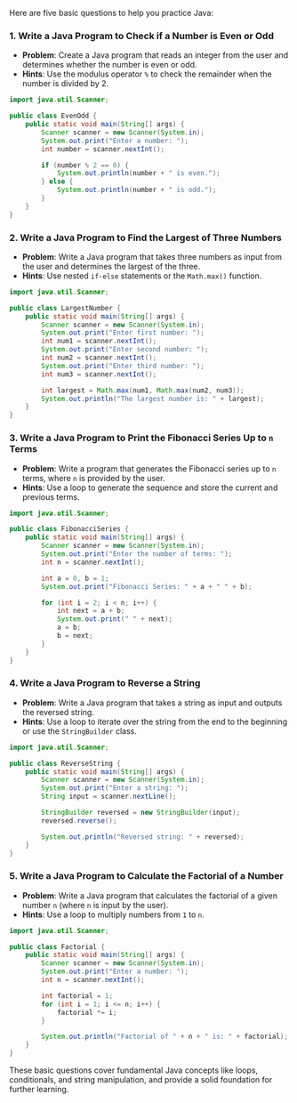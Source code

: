 
Here are five basic questions to help you practice Java:

### 1. **Write a Java Program to Check if a Number is Even or Odd**
   - **Problem**: Create a Java program that reads an integer from the user and determines whether the number is even or odd.
   - **Hints**: Use the modulus operator `%` to check the remainder when the number is divided by 2.

   ```java
   import java.util.Scanner;

   public class EvenOdd {
       public static void main(String[] args) {
           Scanner scanner = new Scanner(System.in);
           System.out.print("Enter a number: ");
           int number = scanner.nextInt();

           if (number % 2 == 0) {
               System.out.println(number + " is even.");
           } else {
               System.out.println(number + " is odd.");
           }
       }
   }
   ```

### 2. **Write a Java Program to Find the Largest of Three Numbers**
   - **Problem**: Write a Java program that takes three numbers as input from the user and determines the largest of the three.
   - **Hints**: Use nested `if-else` statements or the `Math.max()` function.

   ```java
   import java.util.Scanner;

   public class LargestNumber {
       public static void main(String[] args) {
           Scanner scanner = new Scanner(System.in);
           System.out.print("Enter first number: ");
           int num1 = scanner.nextInt();
           System.out.print("Enter second number: ");
           int num2 = scanner.nextInt();
           System.out.print("Enter third number: ");
           int num3 = scanner.nextInt();

           int largest = Math.max(num1, Math.max(num2, num3));
           System.out.println("The largest number is: " + largest);
       }
   }
   ```

### 3. **Write a Java Program to Print the Fibonacci Series Up to `n` Terms**
   - **Problem**: Write a program that generates the Fibonacci series up to `n` terms, where `n` is provided by the user.
   - **Hints**: Use a loop to generate the sequence and store the current and previous terms.

   ```java
   import java.util.Scanner;

   public class FibonacciSeries {
       public static void main(String[] args) {
           Scanner scanner = new Scanner(System.in);
           System.out.print("Enter the number of terms: ");
           int n = scanner.nextInt();

           int a = 0, b = 1;
           System.out.print("Fibonacci Series: " + a + " " + b);

           for (int i = 2; i < n; i++) {
               int next = a + b;
               System.out.print(" " + next);
               a = b;
               b = next;
           }
       }
   }
   ```

### 4. **Write a Java Program to Reverse a String**
   - **Problem**: Write a Java program that takes a string as input and outputs the reversed string.
   - **Hints**: Use a loop to iterate over the string from the end to the beginning or use the `StringBuilder` class.

   ```java
   import java.util.Scanner;

   public class ReverseString {
       public static void main(String[] args) {
           Scanner scanner = new Scanner(System.in);
           System.out.print("Enter a string: ");
           String input = scanner.nextLine();

           StringBuilder reversed = new StringBuilder(input);
           reversed.reverse();

           System.out.println("Reversed string: " + reversed);
       }
   }
   ```

### 5. **Write a Java Program to Calculate the Factorial of a Number**
   - **Problem**: Write a Java program that calculates the factorial of a given number `n` (where `n` is input by the user).
   - **Hints**: Use a loop to multiply numbers from `1` to `n`.

   ```java
   import java.util.Scanner;

   public class Factorial {
       public static void main(String[] args) {
           Scanner scanner = new Scanner(System.in);
           System.out.print("Enter a number: ");
           int n = scanner.nextInt();

           int factorial = 1;
           for (int i = 1; i <= n; i++) {
               factorial *= i;
           }

           System.out.println("Factorial of " + n + " is: " + factorial);
       }
   }
   ```

These basic questions cover fundamental Java concepts like loops, conditionals, and string manipulation, and provide a solid foundation for further learning.